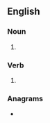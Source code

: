 ==English==

===Noun===
{{head|en|noun form}}

# {{plural of|cudgel|lang=en}}

===Verb===
{{head|en|verb form}}

# {{en-third-person singular of|cudgel}}

===Anagrams===
* {{anagrams|en|a=cdeglsu|cludges}}